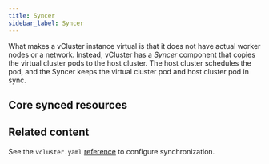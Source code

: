 ```yaml
---
title: Syncer
sidebar_label: Syncer
---
```




What makes a vCluster instance virtual is that it does not have actual worker nodes or a network. Instead, vCluster has  a _Syncer_ component that copies the virtual cluster pods to the host cluster. The host cluster schedules the pod, and the Syncer keeps the virtual cluster pod and host cluster pod in sync.

## Core synced resources

<CoreSyncedResources/>


## Related content

See the `vcluster.yaml` [reference](/vcluster-yaml/sync/README.mdx) to configure synchronization.